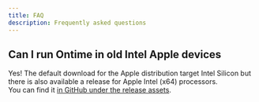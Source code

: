 ```yaml
---
title: FAQ
description: Frequently asked questions
---
```


## Can I run Ontime in old Intel Apple devices
Yes! The default download for the Apple distribution target Intel Silicon but there is also available a release for Apple Intel (x64) processors. \
You can find it [in GitHub under the release assets](https://github.com/cpvalente/ontime/releases).
